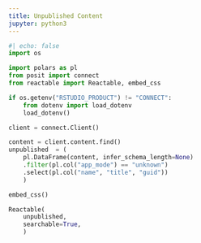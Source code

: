 ```yaml
---
title: Unpublished Content
jupyter: python3
---
```



```python
#| echo: false
import os

import polars as pl
from posit import connect
from reactable import Reactable, embed_css

if os.getenv("RSTUDIO_PRODUCT") != "CONNECT":
    from dotenv import load_dotenv
    load_dotenv()

client = connect.Client()

content = client.content.find()
unpublished  = (
    pl.DataFrame(content, infer_schema_length=None)
    .filter(pl.col("app_mode") == "unknown")
    .select(pl.col("name", "title", "guid"))
    )

embed_css()

Reactable(
    unpublished,
    searchable=True,
    )
```

